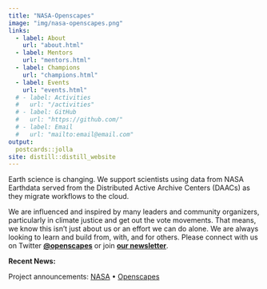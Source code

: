 ```yaml
---
title: "NASA-Openscapes"
image: "img/nasa-openscapes.png"
links:
  - label: About
    url: "about.html"
  - label: Mentors
    url: "mentors.html"
  - label: Champions
    url: "champions.html"
  - label: Events
    url: "events.html"    
  # - label: Activities
  #   url: "/activities"
  # - label: GitHub
  #   url: "https://github.com/"
  # - label: Email
  #   url: "mailto:email@email.com"
output:
  postcards::jolla
site: distill::distill_website
---
```


Earth science is changing. We support scientists using data from NASA Earthdata served from the Distributed Active Archive Centers (DAACs) as they migrate workflows to the cloud.

We are influenced and inspired by many leaders and community organizers, particularly in climate justice and get out the vote movements. That means, we know this isn't just about us or an effort we can do alone. We are always looking to learn and build from, with, and for others. Please connect with us on Twitter [**\@openscapes**](https://github.com/Openscapes) or join [**our newsletter**](https://docs.google.com/forms/d/e/1FAIpQLSdgVXRp3V-w94GPWkR31RUfyBl37EphdQSlCOcnyeNlf8OLWw/viewform).

**Recent News:**

Project announcements: [NASA](https://earthdata.nasa.gov/learn/openscapes) • [Openscapes](https://www.openscapes.org/blog/2021/03/10/nasa-announcement/)
